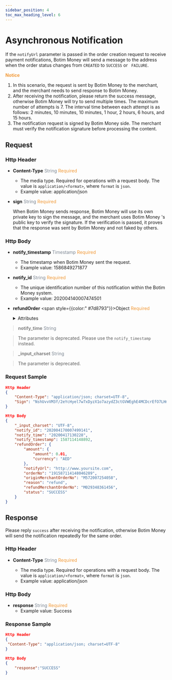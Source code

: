 ```yaml
---
sidebar_position: 4
toc_max_heading_level: 6
---
```



# Asynchronous Notification

If the `notifyUrl` parameter is passed in the order creation request to receive payment notifications, Botim Money will send a message to the address when the order status changes from `CREATED` to `SUCCESS` or ` FAILURE`.


**<font color = '#f19938'>Notice</font>**

1.  In this scenario, the request is sent by Botim Money to the merchant, and the merchant needs to send response to Botim Money.
2.  After receiving the notification, please return the success message, otherwise Botim Money will try to send multiple times. The maximum number of attempts is 7. The interval time between each attempt is as follows:  2 minutes, 10 minutes, 10  minutes, 1 hour, 2 hours, 6 hours, and 15 hours. 
3.  The notification request is signed by Botim Money side. The merchant must verify the notification signature before processing the content.

## Request

### Http Header


- **Content-Type**    <font color = '#7d8793'>String</font>  <font color = '#f19938'>Required</font>

  - The media type. Required for operations with a request body. The value is `application/<format>`, where `format` is `json`.
  - Example value: application/json


- **sign**   <font color = ' #7d8793'>String</font>   <font color = '#f19938'>Required</font>

  When Botim Money sends response, Botim Money will use its own private key to sign the message, and the merchant uses Botim Money 's public key to verify the signature. If the verification is passed, it proves that the response was sent by Botim Money and not faked by others.

### Http Body


- **notify_timestamp**  <font color = ' #7d8793'>Timestamp</font>  <font color = '#f19938'>Required</font>

  - The timestamp when Botim Money sent the request.
  - Example value: 1586849271877


- **notify_id**  <font color = ' #7d8793'>String</font>  <font color = '#f19938'>Required</font>

  - The unique identification number of this notification within the Botim Money system.
  - Example value: 202004140007474501

- **refundOrder** <span style={{color:" #7d8793"}}>Object</span> <font color = '#f19938'>Required</font>

  <details>
  <summary>Attributes</summary>
    <RefundOrder/>
  </details>

> <font color = 'grey'>**notify_time**</font>  <font color = ' #7d8793'>String</font>  

>   The parameter is deprecated. Please use the `notify_timestamp` instead.

> <font color = 'grey'>**_input_charset**</font>  <font color = ' #7d8793'>String</font>  

>   The parameter is deprecated. 


### Request Sample

```json
Http Header
{
    "Content-Type": "application/json; charset=UTF-8",
  	"Sign": "NshUvvVM3f/2eYcHyel7w7xDyzX1o7azydZ3ctGVWEghE4MCDcrEfO7LHmuDCQO4tqLwXwIv4pJfPH37X/o4V8q9QaE+gcPPvzO2xlT/Fksocd+gBoBWGz6SaEmD3eKQ7J9SU3+sKLOre9BomzJ5CuzsFAbBrZVw1+0MiwE3NTJvKEL3CW6LhHj2/1bnFMrQeBXP0z2LoqqODORG5Sgy8W9EPlMityjGOtPGMPj6iOK6il1KIeGRBW1wBeP0ZP/n8hwsob/fLygJ8UhB/kOAICXRrA+uo2Z4JJXhuX9P+C0BufPWHIdwq7ZdAvcxmSXFjtwIHuY9JFNWdTBZhxNw3g=="
}

Http Body
{
    "_input_charset": "UTF-8",
    "notify_id": "202004170007499141",
    "notify_time": "20200417130228",
    "notify_timestamp": 1587114148892,
    "refundOrder": {
        "amount": {
            "amount": 0.01,
            "currency": "AED"
        },
        "notifyUrl": "http://www.yoursite.com",
        "orderNo": "191587114148046289",
        "originMerchantOrderNo": "M572007254058",
        "reason": "refund",
        "refundMerchantOrderNo": "M029348361456",
        "status": "SUCCESS"
    }
}
```

## Response 

Please reply `success` after receiving the notification, otherwise Botim Money will send the notification repeatedly for the same order.


### Http Header

- **Content-Type**    <font color = '#7d8793'>String</font>  <font color = '#f19938'>Required</font>

  - The media type. Required for operations with a request body. The value is `application/<format>`, where `format` is `json`.
  - Example value: application/json

### Http Body

- **response**  <font color = ' #7d8793'>String</font>  <font color = '#f19938'>Required</font>
  - Example value: Success

### Response Sample

```json
Http Header
{
 "Content-Type": "application/json; charset=UTF-8" 
}

Http Body
{
    "response":"SUCCESS"
}
```
